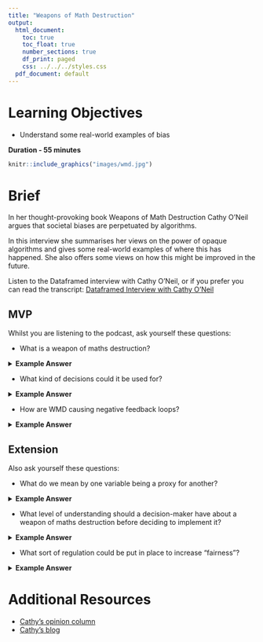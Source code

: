 ```yaml
---
title: "Weapons of Math Destruction"
output:
  html_document:
    toc: true
    toc_float: true
    number_sections: true
    df_print: paged
    css: ../../../styles.css
  pdf_document: default
---
```


# Learning Objectives<br>

* Understand some real-world examples of bias

**Duration - 55 minutes**<br>

```r
knitr::include_graphics("images/wmd.jpg")
```

# Brief

In her thought-provoking book Weapons of Math Destruction Cathy O'Neil argues that societal biases are perpetuated by algorithms.

In this interview she summarises her views on the power of opaque algorithms and gives some real-world examples of where this has happened. She also offers some views on how this might be improved in the future.

Listen to the Dataframed interview with Cathy O'Neil, or if you prefer you can read the transcript:
[Dataframed Interview with Cathy O'Neil](https://www.datacamp.com/community/podcast/weapons-math-destruction)

## MVP

Whilst you are listening to the podcast, ask yourself these questions:

- What is a weapon of maths destruction?

<details>
<summary>**Example Answer**</summary>

A secretive algorithm that is used on lots of people for important decisions with negative feedback loops causing destruction for society.

</details>

- What kind of decisions could it be used for?

<details>
<summary>**Example Answer**</summary>

- Financial
- Livelihood
- Liberty
- Information

</details>

- How are WMD causing negative feedback loops?

<details>
<summary>**Example Answer**</summary>

They are ingraining existing societal biases. They not only predict the future, but cause it to happen.

</details>

## Extension

Also ask yourself these questions:

- What do we mean by one variable being a proxy for another?

<details>
<summary>**Example Answer**</summary>

A variable that is highly correlated with another variable that would not be allowed to be used explicitly, such as race, gender or income.

</details>

- What level of understanding should a decision-maker have about a weapon of maths destruction before deciding to implement it?

<details>
<summary>**Example Answer**</summary>

They should understand the risks that implementing an algorithm will bring. They should also be able to demonstrate that it's use is "fair". This might be by understanding the sensitivity of the algorithm on different inputs.

</details>

- What sort of regulation could be put in place to increase "fairness"?

<details>
<summary>**Example Answer**</summary>
Here are some example ideas, but there are many more:

1. a definition of important algorithms
2. an oversight requirement
3. compulsory performance monitoring

</details>

# Additional Resources

* [Cathy's opinion column](https://www.bloomberg.com/authors/ATFPV0aLyJM/catherine-h-oneil) 
* [Cathy's blog](https://mathbabe.org)




